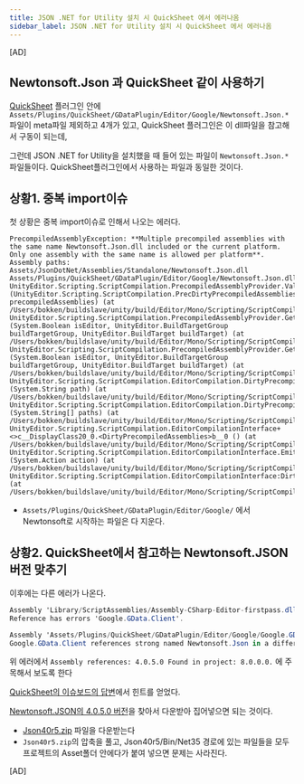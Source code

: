 ```yaml
---
title: JSON .NET for Utility 설치 시 QuickSheet 에서 에러나옴
sidebar_label: JSON .NET for Utility 설치 시 QuickSheet 에서 에러나옴
---
```


[AD]

## Newtonsoft.Json 과 QuickSheet 같이 사용하기

[QuickSheet](https://github.com/kimsama/Unity-QuickSheet) 플러그인 안에 `Assets/Plugins/QuickSheet/GDataPlugin/Editor/Google/Newtonsoft.Json.*` 파일이 meta파일 제외하고 4개가 있고, QuickSheet 플러그인은 이 dll파일을 참고해서 구동이 되는데,

그런데 JSON .NET for Utility을 설치했을 때 들어 있는 파일이 `Newtonsoft.Json.*` 파일들이다. QuickSheet플러그인에서 사용하는 파일과 동일한 것이다.

## 상황1. 중복 import이슈

첫 상황은 중복 import이슈로 인해서 나오는 에러다.

```
PrecompiledAssemblyException: **Multiple precompiled assemblies with the same name Newtonsoft.Json.dll included or the current platform. Only one assembly with the same name is allowed per platform**. Assembly paths: 
Assets/JsonDotNet/Assemblies/Standalone/Newtonsoft.Json.dll
Assets/Plugins/QuickSheet/GDataPlugin/Editor/Google/Newtonsoft.Json.dll
UnityEditor.Scripting.ScriptCompilation.PrecompiledAssemblyProvider.ValidateAndGetNameToPrecompiledAssembly (UnityEditor.Scripting.ScriptCompilation.PrecDirtyPrecompiledAssembliesompiledAssembly[] precompiledAssemblies) (at /Users/bokken/buildslave/unity/build/Editor/Mono/Scripting/ScriptCompilation/PrecompiledAssembly.cs:118)
UnityEditor.Scripting.ScriptCompilation.PrecompiledAssemblyProvider.GetPrecompiledAssembliesDictionary (System.Boolean isEditor, UnityEditor.BuildTargetGroup buildTargetGroup, UnityEditor.BuildTarget buildTarget) (at /Users/bokken/buildslave/unity/build/Editor/Mono/Scripting/ScriptCompilation/PrecompiledAssembly.cs:63)
UnityEditor.Scripting.ScriptCompilation.PrecompiledAssemblyProvider.GetPrecompiledAssemblies (System.Boolean isEditor, UnityEditor.BuildTargetGroup buildTargetGroup, UnityEditor.BuildTarget buildTarget) (at /Users/bokken/buildslave/unity/build/Editor/Mono/Scripting/ScriptCompilation/PrecompiledAssembly.cs:52)
UnityEditor.Scripting.ScriptCompilation.EditorCompilation.DirtyPrecompiledAssembly (System.String path) (at /Users/bokken/buildslave/unity/build/Editor/Mono/Scripting/ScriptCompilation/EditorCompilation.cs:440)
UnityEditor.Scripting.ScriptCompilation.EditorCompilation.DirtyPrecompiledAssemblies (System.String[] paths) (at /Users/bokken/buildslave/unity/build/Editor/Mono/Scripting/ScriptCompilation/EditorCompilation.cs:430)
UnityEditor.Scripting.ScriptCompilation.EditorCompilationInterface+<>c__DisplayClass20_0.<DirtyPrecompiledAssemblies>b__0 () (at /Users/bokken/buildslave/unity/build/Editor/Mono/Scripting/ScriptCompilation/EditorCompilationInterface.cs:188)
UnityEditor.Scripting.ScriptCompilation.EditorCompilationInterface.EmitExceptionAsError (System.Action action) (at /Users/bokken/buildslave/unity/build/Editor/Mono/Scripting/ScriptCompilation/EditorCompilationInterface.cs:83)
UnityEditor.Scripting.ScriptCompilation.EditorCompilationInterface:DirtyPrecompiledAssemblies(String[]) (at /Users/bokken/buildslave/unity/build/Editor/Mono/Scripting/ScriptCompilation/EditorCompilationInterface.cs:188)
```

- `Assets/Plugins/QuickSheet/GDataPlugin/Editor/Google/`  에서 Newtonsoft로 시작하는 파일은 다 지운다.

## 상황2. QuickSheet에서 참고하는 Newtonsoft.JSON 버전 맞추기

이후에는 다른 에러가 나온다.

```csharp
Assembly 'Library/ScriptAssemblies/Assembly-CSharp-Editor-firstpass.dll' will not be loaded due to errors:
Reference has errors 'Google.GData.Client'.

Assembly 'Assets/Plugins/QuickSheet/GDataPlugin/Editor/Google/Google.GData.Client.dll' will not be loaded due to errors:
Google.GData.Client references strong named Newtonsoft.Json in a different folder, versions has to match. Assembly references: 4.0.5.0 Found in project: 8.0.0.0.
```

위 에러에서 `Assembly references: 4.0.5.0 Found in project: 8.0.0.0.` 에 주목해서 보도록 한다

[QuickSheet의 이슈보드의 답변](https://github.com/kimsama/Unity-QuickSheet/issues/77#issuecomment-605395587)에서 힌트를 얻었다.

[Newtonsoft.JSON의 4.0.5.0 버전](https://github.com/JamesNK/Newtonsoft.Json/releases/tag/4.0.5)을 찾아서 다운받아 집어넣으면 되는 것이다.

- [Json40r5.zip](http://json40r5.zip) 파일을 다운받는다
- `Json40r5.zip`의 압축을 풀고, Json40r5/Bin/Net35 경로에 있는 파일들을 모두 프로젝트의 Asset폴더 안에다가 붙여 넣으면 문제는 사라진다.

[AD]
